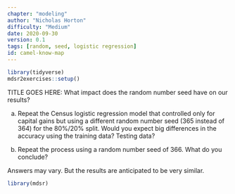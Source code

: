 ```yaml
---
chapter: "modeling"
author: "Nicholas Horton"
difficulty: "Medium"
date: 2020-09-30 
version: 0.1
tags: [random, seed, logistic regression]
id: camel-know-map
---
```


```r
library(tidyverse)
mdsr2exercises::setup()
```

TITLE GOES HERE: What impact does the random number seed have on our results?

a. Repeat the Census logistic regression model that controlled only for capital gains but using a different random number seed (365 instead of 364) for the 80%/20% split.  Would you expect big  differences in the accuracy using the training data?  Testing data?  

b. Repeat the process using a random number seed of 366.  What do you conclude?

 <!--begin-answer-->
Answers may vary.
But the results are anticipated to be very similar.

```r
library(mdsr)
```

 <!--end-answer-->
  
